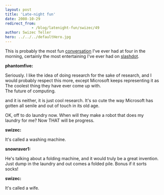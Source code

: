 ```yaml
---
layout: post
title: 'Late-night fun'
date: 2008-10-29
redirect_from: 
            - /blog/latenight-fun/swizec/49
author: Swizec Teller
hero: ../../../defaultHero.jpg
---
```

This is probably the most fun [conversation](http://slashdot.org/comments.pl?sid=1012203&cid=25564795) I've ever had at four in the morning, certainly the most entertaining I've ever had on [slashdot](http://slashdot.org).

**phantomfive:**

Seriously. I like the idea of doing research for the sake of research, and I would probably respect this more, except Microsoft keeps representing it as  
The coolest thing they have ever come up with.  
The future of computing.  
  
and it is neither, it is just cool research. It's so cute the way Microsoft has gotten all senile and out of touch in its old age.  
  
OK, off to do laundry now. When will they make a robot that does my laundry for me? Now THAT will be progress.

**swizec:**

It's called a washing machine.

**snowraver1:**

He's talking about a folding machine, and it would truly be a great invention. Just dump in the laundry and out comes a folded pile. Bonus if it sorts socks!

**swizec:**

It's called a wife.